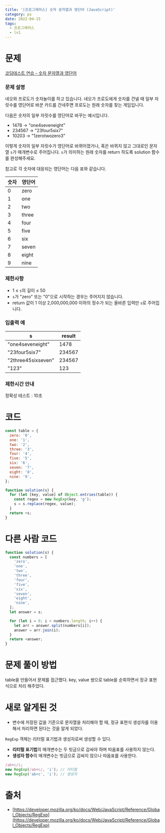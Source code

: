 ```yaml
---
title: '[프로그래머스] 숫자 문자열과 영단어 (JavaScript)'
category: ps
date: 2022-04-15
tags:
  - 프로그래머스
  - lv1
---
```


# 문제

[코딩테스트 연습 - 숫자 문자열과 영단어](https://school.programmers.co.kr/learn/courses/30/lessons/81301)

### 문제 설명

네오와 프로도가 숫자놀이를 하고 있습니다. 네오가 프로도에게 숫자를 건넬 때 일부 자릿수를 영단어로 바꾼 카드를 건네주면 프로도는 원래 숫자를 찾는 게임입니다.

다음은 숫자의 일부 자릿수를 영단어로 바꾸는 예시입니다.

- 1478 → "one4seveneight"
- 234567 → "23four5six7"
- 10203 → "1zerotwozero3"

이렇게 숫자의 일부 자릿수가 영단어로 바뀌어졌거나, 혹은 바뀌지 않고 그대로인 문자열 `s`가 매개변수로 주어집니다. `s`가 의미하는 원래 숫자를 return 하도록 solution 함수를 완성해주세요.

참고로 각 숫자에 대응되는 영단어는 다음 표와 같습니다.

| 숫자 | 영단어 |
| ---- | ------ |
| 0    | zero   |
| 1    | one    |
| 2    | two    |
| 3    | three  |
| 4    | four   |
| 5    | five   |
| 6    | six    |
| 7    | seven  |
| 8    | eight  |
| 9    | nine   |

### 제한사항

- 1 ≤ `s`의 길이 ≤ 50
- `s`가 "zero" 또는 "0"으로 시작하는 경우는 주어지지 않습니다.
- return 값이 1 이상 2,000,000,000 이하의 정수가 되는 올바른 입력만 `s`로 주어집니다.

### 입출력 예

| s                  | result |
| ------------------ | ------ |
| "one4seveneight"   | 1478   |
| "23four5six7"      | 234567 |
| "2three45sixseven" | 234567 |
| "123"              | 123    |

### 제한시간 안내

정확성 테스트 : 10초

# 코드

```jsx
const table = {
  zero: '0',
  one: '1',
  two: '2',
  three: '3',
  four: '4',
  five: '5',
  six: '6',
  seven: '7',
  eight: '8',
  nine: '9',
};

function solution(s) {
  for (let [key, value] of Object.entries(table)) {
    const regex = new RegExp(key, 'g');
    s = s.replace(regex, value);
  }
  return +s;
}
```

# 다른 사람 코드

```jsx
function solution(s) {
  const numbers = [
    'zero',
    'one',
    'two',
    'three',
    'four',
    'five',
    'six',
    'seven',
    'eight',
    'nine',
  ];
  let answer = s;

  for (let i = 0; i < numbers.length; i++) {
    let arr = answer.split(numbers[i]);
    answer = arr.join(i);
  }
  return +answer;
}
```

# 문제 풀이 방법

table을 만들어서 문제를 접근했다. key, value 쌍으로 table을 순회하면서 정규 표현식으로 처리 해주었다.

# 새로 알게된 것

- 변수에 저장된 값을 기준으로 문자열을 처리해야 할 때, 정규 표현식 생성자를 이용해서 처리하면 된다는 것을 알게 되었다.

`RegExp` 객체는 리터럴 표기법과 생성자로써 생성할 수 있다.

- **리터럴 표기법**의 매개변수는 두 빗금으로 감싸야 하며 따옴표를 사용하지 않는다.
- **생성자 함수**의 매개변수는 빗금으로 감싸지 않으나 따옴표를 사용한다.

```jsx
/ab+c/i;
new RegExp(/ab+c/, 'i'); // 리터럴
new RegExp('ab+c', 'i'); // 생성자
```

# 출처

- [https://developer.mozilla.org/ko/docs/Web/JavaScript/Reference/Global_Objects/RegExp](https://developer.mozilla.org/ko/docs/Web/JavaScript/Reference/Global_Objects/RegExp)
